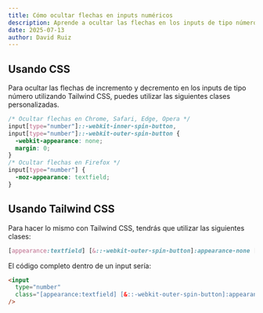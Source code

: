 ```yaml
---
title: Cómo ocultar flechas en inputs numéricos
description: Aprende a ocultar las flechas en los inputs de tipo número utilizando Tailwind CSS.
date: 2025-07-13
author: David Ruiz
---
```


## Usando CSS

Para ocultar las flechas de incremento y decremento en los inputs de tipo número utilizando Tailwind CSS, puedes utilizar las siguientes clases personalizadas.

```css
/* Ocultar flechas en Chrome, Safari, Edge, Opera */
input[type="number"]::-webkit-inner-spin-button,
input[type="number"]::-webkit-outer-spin-button {
  -webkit-appearance: none;
  margin: 0;
}
/* Ocultar flechas en Firefox */
input[type="number"] {
  -moz-appearance: textfield;
}
```

## Usando Tailwind CSS

Para hacer lo mismo con Tailwind CSS, tendrás que utilizar las siguientes clases:

```css
[appearance:textfield] [&::-webkit-outer-spin-button]:appearance-none [&::-webkit-inner-spin-button]:appearance-none
```

El código completo dentro de un input sería:

```html
<input
  type="number"
  class="[appearance:textfield] [&::-webkit-outer-spin-button]:appearance-none [&::-webkit-inner-spin-button]:appearance-none"
/>
```